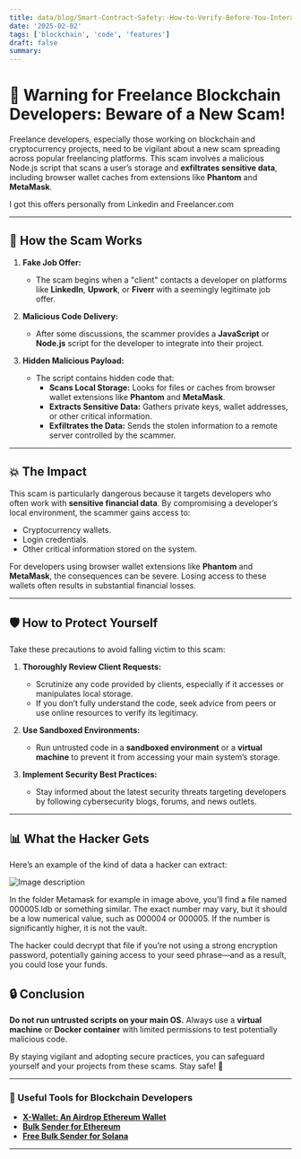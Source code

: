 ```yaml
---
title: data/blog/Smart-Contract-Safety:-How-to-Verify-Before-You-Interact.mdx
date: '2025-02-02'
tags: ['blockchain', 'code', 'features']
draft: false
summary: 
---
```




# 🚨 Warning for Freelance Blockchain Developers: Beware of a New Scam!  

Freelance developers, especially those working on blockchain and cryptocurrency projects, need to be vigilant about a new scam spreading across popular freelancing platforms. This scam involves a malicious Node.js script that scans a user’s storage and **exfiltrates sensitive data**, including browser wallet caches from extensions like **Phantom** and **MetaMask**.

I got this offers personally from Linkedin and Freelancer.com

---

## 🛑 **How the Scam Works**  

1. **Fake Job Offer:**  
   - The scam begins when a "client" contacts a developer on platforms like **LinkedIn**, **Upwork**, or **Fiverr** with a seemingly legitimate job offer.  
   
2. **Malicious Code Delivery:**  
   - After some discussions, the scammer provides a **JavaScript** or **Node.js** script for the developer to integrate into their project.  
   
3. **Hidden Malicious Payload:**  
   - The script contains hidden code that:  
     - **Scans Local Storage:** Looks for files or caches from browser wallet extensions like **Phantom** and **MetaMask**.  
     - **Extracts Sensitive Data:** Gathers private keys, wallet addresses, or other critical information.  
     - **Exfiltrates the Data:** Sends the stolen information to a remote server controlled by the scammer.  

---

## 💥 **The Impact**  

This scam is particularly dangerous because it targets developers who often work with **sensitive financial data**. By compromising a developer’s local environment, the scammer gains access to:  
- Cryptocurrency wallets.  
- Login credentials.  
- Other critical information stored on the system.  

For developers using browser wallet extensions like **Phantom** and **MetaMask**, the consequences can be severe. Losing access to these wallets often results in substantial financial losses.  

---

## 🛡️ **How to Protect Yourself**  

Take these precautions to avoid falling victim to this scam:  

1. **Thoroughly Review Client Requests:**  
   - Scrutinize any code provided by clients, especially if it accesses or manipulates local storage.  
   - If you don’t fully understand the code, seek advice from peers or use online resources to verify its legitimacy.  

2. **Use Sandboxed Environments:**  
   - Run untrusted code in a **sandboxed environment** or a **virtual machine** to prevent it from accessing your main system’s storage.  

3. **Implement Security Best Practices:**  
   - Stay informed about the latest security threats targeting developers by following cybersecurity blogs, forums, and news outlets.  

---

## 📊 **What the Hacker Gets**  

Here’s an example of the kind of data a hacker can extract:  

![Image description](https://dev-to-uploads.s3.amazonaws.com/uploads/articles/r202f27qxrxmf8saxltc.png)  

In the folder Metamask for example in image above, you’ll find a file named 000005.ldb or something similar. The exact number may vary, but it should be a low numerical value, such as 000004 or 000005. If the number is significantly higher, it is not the vault.

The hacker could decrypt that file if you’re not using a strong encryption password, potentially gaining access to your seed phrase—and as a result, you could lose your funds.

## 🔒 **Conclusion**  

**Do not run untrusted scripts on your main OS.** Always use a **virtual machine** or **Docker container** with limited permissions to test potentially malicious code.  

By staying vigilant and adopting secure practices, you can safeguard yourself and your projects from these scams. Stay safe! 🚀


---

### 🌟 Useful Tools for Blockchain Developers  
- **[X-Wallet: An Airdrop Ethereum Wallet](https://codecanyon.net/item/xwallet-an-airdrop-ethereum-wallet/50663324)**  
- **[Bulk Sender for Ethereum](https://bulksendtokens.xyz/)**  
- **[Free Bulk Sender for Solana](https://solana.bulksendtokens.xyz/)**  

---
